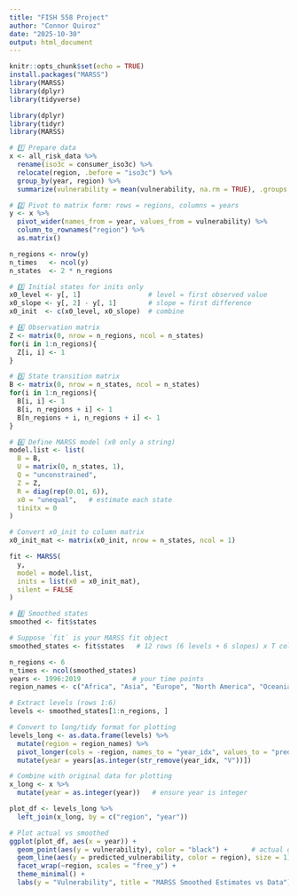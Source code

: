 ```yaml
---
title: "FISH 558 Project"
author: "Connor Quiroz"
date: "2025-10-30"
output: html_document
---
```


```r
knitr::opts_chunk$set(echo = TRUE)
install.packages("MARSS")
library(MARSS)
library(dplyr)
library(tidyverse)
```

```r
library(dplyr)
library(tidyr)
library(MARSS)

# 1️⃣ Prepare data
x <- all_risk_data %>%
  rename(iso3c = consumer_iso3c) %>%
  relocate(region, .before = "iso3c") %>%
  group_by(year, region) %>%
  summarize(vulnerability = mean(vulnerability, na.rm = TRUE), .groups = "drop")

# 2️⃣ Pivot to matrix form: rows = regions, columns = years
y <- x %>%
  pivot_wider(names_from = year, values_from = vulnerability) %>%
  column_to_rownames("region") %>%
  as.matrix()

n_regions <- nrow(y)       
n_times   <- ncol(y)       
n_states  <- 2 * n_regions 

# 3️⃣ Initial states for inits only
x0_level <- y[, 1]                 # level = first observed value
x0_slope <- y[, 2] - y[, 1]        # slope = first difference
x0_init  <- c(x0_level, x0_slope)  # combine

# 4️⃣ Observation matrix
Z <- matrix(0, nrow = n_regions, ncol = n_states)
for(i in 1:n_regions){
  Z[i, i] <- 1
}

# 5️⃣ State transition matrix
B <- matrix(0, nrow = n_states, ncol = n_states)
for(i in 1:n_regions){
  B[i, i] <- 1
  B[i, n_regions + i] <- 1
  B[n_regions + i, n_regions + i] <- 1
}

# 6️⃣ Define MARSS model (x0 only a string)
model.list <- list(
  B = B,
  U = matrix(0, n_states, 1),
  Q = "unconstrained",
  Z = Z,
  R = diag(rep(0.01, 6)),
  x0 = "unequal",   # estimate each state
  tinitx = 0
)

# Convert x0_init to column matrix
x0_init_mat <- matrix(x0_init, nrow = n_states, ncol = 1)

fit <- MARSS(
  y,
  model = model.list,
  inits = list(x0 = x0_init_mat),
  silent = FALSE
)

# 8️⃣ Smoothed states
smoothed <- fit$states

```

```r
# Suppose `fit` is your MARSS fit object
smoothed_states <- fit$states   # 12 rows (6 levels + 6 slopes) x T columns (time)

n_regions <- 6
n_times <- ncol(smoothed_states)
years <- 1996:2019             # your time points
region_names <- c("Africa", "Asia", "Europe", "North America", "Oceania", "South America")

# Extract levels (rows 1:6)
levels <- smoothed_states[1:n_regions, ]

# Convert to long/tidy format for plotting
levels_long <- as.data.frame(levels) %>%
  mutate(region = region_names) %>%
  pivot_longer(cols = -region, names_to = "year_idx", values_to = "predicted_vulnerability") %>%
  mutate(year = years[as.integer(str_remove(year_idx, "V"))])

# Combine with original data for plotting
x_long <- x %>%
  mutate(year = as.integer(year))   # ensure year is integer

plot_df <- levels_long %>%
  left_join(x_long, by = c("region", "year"))

# Plot actual vs smoothed
ggplot(plot_df, aes(x = year)) +
  geom_point(aes(y = vulnerability), color = "black") +      # actual data
  geom_line(aes(y = predicted_vulnerability, color = region), size = 1) +  # smoothed
  facet_wrap(~region, scales = "free_y") +
  theme_minimal() +
  labs(y = "Vulnerability", title = "MARSS Smoothed Estimates vs Data")
```

